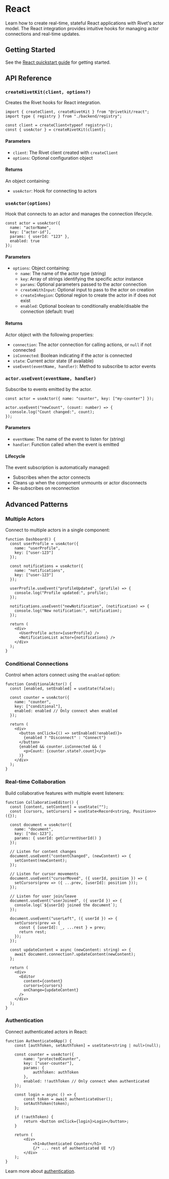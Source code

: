 
# React

Learn how to create real-time, stateful React applications with Rivet's actor model. The React integration provides intuitive hooks for managing actor connections and real-time updates.

## Getting Started

See the [React quickstart guide](/docs/actors/quickstart/react) for getting started.

## API Reference

### `createRivetKit(client, options?)`

Creates the Rivet hooks for React integration.

```tsx
import { createClient, createRivetKit } from "@rivetkit/react";
import type { registry } from "./backend/registry";

const client = createClient<typeof registry>();
const { useActor } = createRivetKit(client);
```

#### Parameters

- `client`: The Rivet client created with `createClient`
- `options`: Optional configuration object

#### Returns

An object containing:
- `useActor`: Hook for connecting to actors

### `useActor(options)`

Hook that connects to an actor and manages the connection lifecycle.

```tsx
const actor = useActor({
  name: "actorName",
  key: ["actor-id"],
  params: { userId: "123" },
  enabled: true
});
```

#### Parameters

- `options`: Object containing:
  - `name`: The name of the actor type (string)
  - `key`: Array of strings identifying the specific actor instance
  - `params`: Optional parameters passed to the actor connection
  - `createWithInput`: Optional input to pass to the actor on creation
  - `createInRegion`: Optional region to create the actor in if does not exist
  - `enabled`: Optional boolean to conditionally enable/disable the connection (default: true)

#### Returns

Actor object with the following properties:
- `connection`: The actor connection for calling actions, or `null` if not connected
- `isConnected`: Boolean indicating if the actor is connected
- `state`: Current actor state (if available)
- `useEvent(eventName, handler)`: Method to subscribe to actor events

### `actor.useEvent(eventName, handler)`

Subscribe to events emitted by the actor.

```tsx
const actor = useActor({ name: "counter", key: ["my-counter"] });

actor.useEvent("newCount", (count: number) => {
  console.log("Count changed:", count);
});
```

#### Parameters

- `eventName`: The name of the event to listen for (string)
- `handler`: Function called when the event is emitted

#### Lifecycle

The event subscription is automatically managed:
- Subscribes when the actor connects
- Cleans up when the component unmounts or actor disconnects
- Re-subscribes on reconnection

## Advanced Patterns

### Multiple Actors

Connect to multiple actors in a single component:

```tsx
function Dashboard() {
  const userProfile = useActor({
    name: "userProfile", 
    key: ["user-123"]
  });
  
  const notifications = useActor({
    name: "notifications",
    key: ["user-123"]
  });

  userProfile.useEvent("profileUpdated", (profile) => {
    console.log("Profile updated:", profile);
  });

  notifications.useEvent("newNotification", (notification) => {
    console.log("New notification:", notification);
  });

  return (
    <div>
      <UserProfile actor={userProfile} />
      <NotificationList actor={notifications} />
    </div>
  );
}
```

### Conditional Connections

Control when actors connect using the `enabled` option:

```tsx
function ConditionalActor() {
  const [enabled, setEnabled] = useState(false);

  const counter = useActor({
    name: "counter",
    key: ["conditional"],
    enabled: enabled // Only connect when enabled
  });

  return (
    <div>
      <button onClick={() => setEnabled(!enabled)}>
        {enabled ? "Disconnect" : "Connect"}
      </button>
      {enabled && counter.isConnected && (
        <p>Count: {counter.state?.count}</p>
      )}
    </div>
  );
}
```

### Real-time Collaboration

Build collaborative features with multiple event listeners:

```tsx
function CollaborativeEditor() {
  const [content, setContent] = useState("");
  const [cursors, setCursors] = useState<Record<string, Position>>({});
  
  const document = useActor({
    name: "document",
    key: ["doc-123"],
    params: { userId: getCurrentUserId() }
  });

  // Listen for content changes
  document.useEvent("contentChanged", (newContent) => {
    setContent(newContent);
  });

  // Listen for cursor movements
  document.useEvent("cursorMoved", ({ userId, position }) => {
    setCursors(prev => ({ ...prev, [userId]: position }));
  });

  // Listen for user join/leave
  document.useEvent("userJoined", ({ userId }) => {
    console.log(`${userId} joined the document`);
  });

  document.useEvent("userLeft", ({ userId }) => {
    setCursors(prev => {
      const { [userId]: _, ...rest } = prev;
      return rest;
    });
  });

  const updateContent = async (newContent: string) => {
    await document.connection?.updateContent(newContent);
  };

  return (
    <div>
      <Editor 
        content={content}
        cursors={cursors}
        onChange={updateContent}
      />
    </div>
  );
}
```

### Authentication

Connect authenticated actors in React:

```tsx
function AuthenticatedApp() {
	const [authToken, setAuthToken] = useState<string | null>(null);

	const counter = useActor({
		name: "protectedCounter",
		key: ["user-counter"],
		params: {
			authToken: authToken
		},
		enabled: !!authToken // Only connect when authenticated
	});

	const login = async () => {
		const token = await authenticateUser();
		setAuthToken(token);
	};

	if (!authToken) {
		return <button onClick={login}>Login</button>;
	}

	return (
		<div>
			<h1>Authenticated Counter</h1>
			{/* ... rest of authenticated UI */}
		</div>
	);
}
```

Learn more about [authentication](/docs/actors/authentication).

